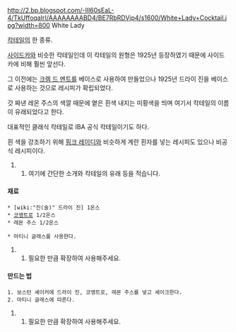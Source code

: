 http://2.bp.blogspot.com/-IIl60sEaL-4/TkUffoqaIrI/AAAAAAAABD4/BE7RbRDVjp4/s1600/White+Lady+Cocktail.jpg?width=800
White Lady

[[칵테일]]의 한 종류.

[[사이드카]]와 비슷한 칵테일인데 이 칵테일의 원형은 1925년 등장하였기 때문에 사이드카에 비해 훨씬 앞선다.

그 이전에는 [[크렘 드 멘트]]를 베이스로 사용하여 만들었으나 1925년 드라이 진을 베이스로 사용하는 것으로 레시피가 확립되었다.

갓 짜낸 레몬 주스의 색깔 때문에 옅은 흰색 내지는 미황색을 띄며 여기서 칵테일의 이름이 유래되었다고 한다.

대표적인 클래식 칵테일로 IBA 공식 칵테일이기도 하다.

흰 색을 강조하기 위해 [[핑크 레이디]]와 비슷하게 계란 흰자를 넣는 레시피도 있으나 비공식 레시피이다.

## 여기에 간단한 소개와 칵테일의 유래 등을 적습니다.
==== 재료 ====
 * [wiki:"진(술)" 드라이 진] 1온스
 * [[코앵트로]] 1/2온스
 * 레몬 주스 1/2온스

 * 마티니 글래스를 사용한다.
## 필요한 만큼 확장하여 사용해주세요.

==== 만드는 법 ====
 1. 보스턴 셰이커에 드라이 진, 코앵트로, 레몬 주스를 넣고 셰이크한다.
 2. 마티니 글래스에 따른다.
## 필요한 만큼 확장하여 사용해주세요.
